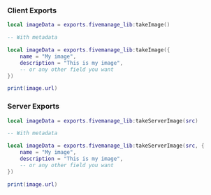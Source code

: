 ### Client Exports
```lua
local imageData = exports.fivemanage_lib:takeImage()

-- With metadata

local imageData = exports.fivemanage_lib:takeImage({
    name = "My image",
    description = "This is my image",
    -- or any other field you want
})

print(image.url)
```

### Server Exports
```lua
local imageData = exports.fivemanage_lib:takeServerImage(src)

-- With metadata

local imageData = exports.fivemanage_lib:takeServerImage(src, {
    name = "My image",
    description = "This is my image",
    -- or any other field you want
})

print(image.url)
```


